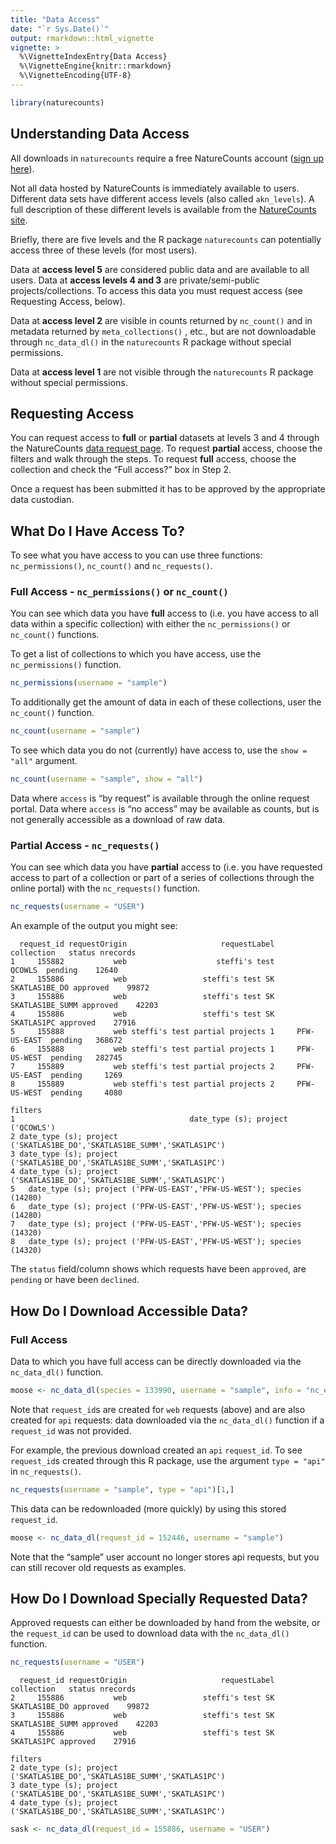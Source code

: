 ```yaml
---
title: "Data Access"
date: "`r Sys.Date()`"
output: rmarkdown::html_vignette
vignette: >
  %\VignetteIndexEntry{Data Access}
  %\VignetteEngine{knitr::rmarkdown}
  %\VignetteEncoding{UTF-8}
---
```


```r
library(naturecounts)
```

## Understanding Data Access
All downloads in `naturecounts` require a free NatureCounts account ([sign up here](https://www.birdscanada.org/birdmon/default/register.jsp)). 

Not all data hosted by NatureCounts is immediately available to users. Different data sets have different access levels (also called `akn_levels`). A full description of these different levels is available from the [NatureCounts site](https://www.birdscanada.org/birdmon/default/nc_access_levels.jsp).

Briefly, there are five levels and the R package `naturecounts` can potentially access three of these levels (for most users).

Data at **access level 5** are considered public data and are available to all users. 
Data at **access levels 4 and 3** are private/semi-public projects/collections. To access this data you must request access (see Requesting Access, below).

Data at **access level 2** are visible in counts returned by `nc_count()` and in metadata returned by `meta_collections()` , etc., but are not downloadable through `nc_data_dl()` in the `naturecounts` R package without special permissions.

Data at **access level 1** are not visible through the `naturecounts` R package without special permissions.

## Requesting Access

You can request access to **full** or **partial** datasets at levels 3 and 4 through the NatureCounts [data request page](https://www.birdscanada.org/birdmon/default/searchquery.jsp). To request **partial** access, choose the filters and walk through the steps. To request **full** access, choose the collection and check the "Full access?" box in Step 2.

Once a request has been submitted it has to be approved by the appropriate data custodian. 

## What Do I Have Access To?

To see what you have access to you can use three functions: `nc_permissions()`, `nc_count()` and `nc_requests()`.

### Full Access - `nc_permissions()` or `nc_count()`
You can see which data you have **full** access to (i.e. you have access to all data within a specific collection) with either the `nc_permissions()` or `nc_count()` functions.

To get a list of collections to which you have access, use the `nc_permissions()` function.

```r
nc_permissions(username = "sample")
```

To additionally get the amount of data in each of these collections, user the `nc_count()` function.
```r
nc_count(username = "sample")
```

To see which data you do not (currently) have access to, use the `show = "all"` argument.
```r
nc_count(username = "sample", show = "all")
```

Data where `access` is "by request" is available through the online request portal. 
Data where `access` is "no access" may be available as counts, but is not generally accessible as a download of raw data.

### Partial Access - `nc_requests()`
You can see which data you have **partial** access to (i.e. you have requested access to part of a collection or part of a series of collections through the online portal) with the `nc_requests()` function. 

```r
nc_requests(username = "USER")
```

An example of the output you might see:
```
  request_id requestOrigin                     requestLabel      collection   status nrecords
1     155882           web                    steffi's test          QCOWLS  pending    12640
2     155886           web                 steffi's test SK   SKATLAS1BE_DO approved    99872
3     155886           web                 steffi's test SK SKATLAS1BE_SUMM approved    42203
4     155886           web                 steffi's test SK      SKATLAS1PC approved    27916
5     155888           web steffi's test partial projects 1     PFW-US-EAST  pending   368672
6     155888           web steffi's test partial projects 1     PFW-US-WEST  pending   282745
7     155889           web steffi's test partial projects 2     PFW-US-EAST  pending     1269
8     155889           web steffi's test partial projects 2     PFW-US-WEST  pending     4080
                                                                  filters
1                                       date_type (s); project ('QCOWLS')
2 date_type (s); project ('SKATLAS1BE_DO','SKATLAS1BE_SUMM','SKATLAS1PC')
3 date_type (s); project ('SKATLAS1BE_DO','SKATLAS1BE_SUMM','SKATLAS1PC')
4 date_type (s); project ('SKATLAS1BE_DO','SKATLAS1BE_SUMM','SKATLAS1PC')
5   date_type (s); project ('PFW-US-EAST','PFW-US-WEST'); species (14280)
6   date_type (s); project ('PFW-US-EAST','PFW-US-WEST'); species (14280)
7   date_type (s); project ('PFW-US-EAST','PFW-US-WEST'); species (14320)
8   date_type (s); project ('PFW-US-EAST','PFW-US-WEST'); species (14320)
```

The `status` field/column shows which requests have been `approved`, are `pending` or have been `declined`.

## How Do I Download Accessible Data?

### Full Access
Data to which you have full access can be directly downloaded via the `nc_data_dl()` function.

```r
moose <- nc_data_dl(species = 133990, username = "sample", info = "nc_example")
```

Note that `request_id`s are created for `web` requests (above) and are also created for `api` requests: data downloaded via the `nc_data_dl()` function if a `request_id` was not provided.

For example, the previous download created an `api` `request_id`. To see `request_id`s created through this R package, use the argument `type = "api"` in `nc_requests()`.
```r
nc_requests(username = "sample", type = "api")[1,]
```

This data can be redownloaded (more quickly) by using this stored `request_id`.
```r
moose <- nc_data_dl(request_id = 152446, username = "sample")
```

Note that the "sample" user account no longer stores api requests, but you can still recover old requests as examples.

## How Do I Download Specially Requested Data?

Approved requests can either be downloaded by hand from the website, or the `request_id` can be used to download data with the `nc_data_dl()` function.

```r
nc_requests(username = "USER")
```

```
  request_id requestOrigin                     requestLabel      collection   status nrecords
2     155886           web                 steffi's test SK   SKATLAS1BE_DO approved    99872
3     155886           web                 steffi's test SK SKATLAS1BE_SUMM approved    42203
4     155886           web                 steffi's test SK      SKATLAS1PC approved    27916
                                                                  filters
2 date_type (s); project ('SKATLAS1BE_DO','SKATLAS1BE_SUMM','SKATLAS1PC')
3 date_type (s); project ('SKATLAS1BE_DO','SKATLAS1BE_SUMM','SKATLAS1PC')
4 date_type (s); project ('SKATLAS1BE_DO','SKATLAS1BE_SUMM','SKATLAS1PC')
```

```r
sask <- nc_data_dl(request_id = 155886, username = "USER")
```
